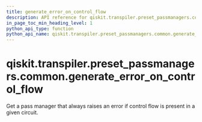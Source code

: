 ```yaml
---
title: generate_error_on_control_flow
description: API reference for qiskit.transpiler.preset_passmanagers.common.generate_error_on_control_flow
in_page_toc_min_heading_level: 1
python_api_type: function
python_api_name: qiskit.transpiler.preset_passmanagers.common.generate_error_on_control_flow
---
```


<span id="qiskit-transpiler-preset-passmanagers-common-generate-error-on-control-flow" />

# qiskit.transpiler.preset\_passmanagers.common.generate\_error\_on\_control\_flow

<Function id="qiskit.transpiler.preset_passmanagers.common.generate_error_on_control_flow" isDedicatedPage={true} github="https://github.com/qiskit/qiskit/tree/stable/0.24/qiskit/transpiler/preset_passmanagers/common.py" signature="generate_error_on_control_flow(message)">
  Get a pass manager that always raises an error if control flow is present in a given circuit.
</Function>

